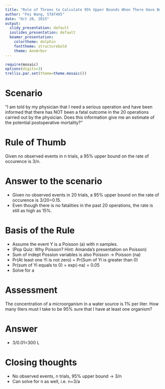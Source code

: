 ```yaml
---
title: "Rule of Threes to Calculate 95% Upper Bounds When There Have Been No Events"
author: "Fei Wang, STAT495"
date: "Oct 20, 2015"
output:
  slidy_presentation: default
  ioslides_presentation: default
  beamer_presentation:
    colortheme: dolphin
    fonttheme: structurebold
    theme: AnnArbor
---
```


```r
require(mosaic)
options(digits=3)
trellis.par.set(theme=theme.mosaic())
```

# Scenario

"I am told by my physician that I need a serious operation and have been informed that there has NOT been a fatal outcome in the 20 operations carried out by the physician. Does this information give me an estimate of the potential postoperative mortality?"

# Rule of Thumb

Given no observed events in n trials, a 95% upper bound on the rate of occurence is 3/n.

# Answer to the scenario

- Given no observed events in 20 trials, a 95% upper bound on the rate of occurence is 3/20=0.15.
- Even though there is no fatalities in the past 20 operations, the rate is still as high as 15%.

# Basis of the Rule

- Assume the event Y is a Poisson (a) with n samples. 
- (Pop Quiz: Why Poisson? Hint: Amanda's presentation on Poisson)
- Sum of indept Possion variables is also Poisson -> Poisson (na)
- Pr(At least one Yi is not zero) = Pr(Sum of Yi is greater than 0)
- Pr(sum of Yi equals to 0) = exp(-na) = 0.05
- Solve for a 

# Assessment 

The concentration of a microorganism in a water source is 1% per liter. How many liters must I take to be 95% sure that I have at least one organism?

# Answer
- 3/0.01=300 L

# Closing thoughts

- No observed events, n trials, 95% upper bound -> 3/n
- Can solve for n as well, i.e. n=3/a

